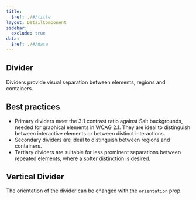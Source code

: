 ```yaml
---
title:
  $ref: ./#/title
layout: DetailComponent
sidebar:
  exclude: true
data:
  $ref: ./#/data
---
```


<LivePreviewControls>
<LivePreview componentName="divider" exampleName="Variants" >

## Divider

Dividers provide visual separation between elements, regions and containers.

## Best practices

- Primary dividers meet the 3:1 contrast ratio against Salt backgrounds, needed for graphical elements in WCAG 2.1. They are ideal to distinguish between interactive elements or between distinct interactions.
- Secondary dividers are ideal to distinguish between regions and containers.
- Tertiary dividers are suitable for less prominent separations between repeated elements, where a softer distinction is desired.

</LivePreview>

<LivePreview componentName="divider" exampleName="Vertical" >

## Vertical Divider

The orientation of the divider can be changed with the `orientation` prop.

</LivePreview>
</LivePreviewControls>
